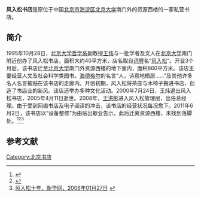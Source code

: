 '''风入松书店'''是原位于中国[[北京市|北京市]][[海淀区|海淀区]][[北京大学|北京大学]]南门外的资源西楼的一家私营书店。

==简介==
1995年10月28日，[[北京大学哲学系|北京大学哲学系]]副教授[[王炜_(哲学家)|王炜]]与一批学者及文人在[[北京大学|北京大学]]南门附近创办了风入松书店，面积大约40平方米，店名取自[[词牌|词牌]]名“[[风入松|风入松]]”。开业3个月后，该书店迁至[[北京大学|北京大学]]南门外资源西楼的地下室内，面积860平方米。该店主要经营人文及社会科学类图书。[[海德格尔|海德格尔]]的名言“人，诗意地栖居……”及其他许多名人名言被贴在该书店的走廊内。开创初期，风入松将茶座与木椅子搬进书店，创造了书店业的新风。该店还举办多种文化活动。2000年7月24日，王炜退出风入松书店，2005年4月11日逝世。2008年，[[王洪彬|王洪彬]]进入风入松管理层，出任总经理。由于受到网络书店及电子阅读的冲击，该书店的经营状况每况愈下。2011年6月2日，该书店以“设备整修”为由贴出歇业告示，此后迁离资源西楼，未找到落脚处。<ref>{{Cite web |url=http://zqb.cyol.com/html/2011-07/12/nw.D110000zgqnb_20110712_2-10.htm |title=风入松歇业，书店歇了？，中青在线，2011年07月12日 |access-date=2013年4月25日 |archive-date=2019年2月18日 |archive-url=https://web.archive.org/web/20190218174828/http://zqb.cyol.com/html/2011-07/12/nw.D110000zgqnb_20110712_2-10.htm |dead-url=no }}</ref><ref>{{Cite web |url=http://www.chinanews.com/cul/2011/07-29/3218557.shtml |title=是谁猎杀了“风入松”?特色书店退市文化地标凋零，中国新闻网，2011-07-29 |access-date=2013-04-25 |archive-date=2011-07-30 |archive-url=https://web.archive.org/web/20110730012911/http://www.chinanews.com/cul/2011/07-29/3218557.shtml |dead-url=no }}</ref><ref>[http://news.xinhuanet.com/book/2006-01/27/content_4107523.htm 风入松十年，新华网，2006年01月27日] {{webarchive|url=https://web.archive.org/web/20070321000145/http://news.xinhuanet.com/book/2006-01/27/content_4107523.htm |date=2007年3月21日 }}</ref>

==参考文献==
{{reflist}}

[[Category:北京书店|Category:北京书店]]